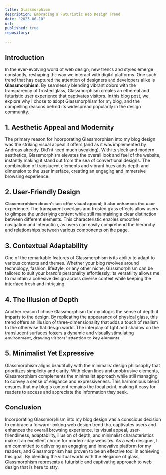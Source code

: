 ```yaml
---
title: Glassmorphism
description: Embracing a Futuristic Web Design Trend
date: "2023-06-10"
url: 
published: true
repository: 
  
---
```


## Introduction

In the ever-evolving world of web design, new trends and styles emerge constantly, reshaping the way we interact with digital platforms. One such trend that has captured the attention of designers and developers alike is **Glassmorphism**. By seamlessly blending vibrant colors with the transparency of frosted glass, Glassmorphism creates an ethereal and futuristic user experience that captivates visitors. In this blog post, we explore why I chose to adopt Glassmorphism for my blog, and the compelling reasons behind its widespread popularity in the design community.

## 1. Aesthetic Appeal and Modernity

The primary reason for incorporating Glassmorphism into my blog design was the striking visual appeal it offers (and as it was implemented by Andreas already. Did'nt need much tweaking). With its sleek and modern aesthetics, Glassmorphism elevates the overall look and feel of the website, instantly making it stand out from the sea of conventional designs. The combination of translucent elements and vibrant hues adds depth and dimension to the user interface, creating an engaging and immersive browsing experience.

## 2. User-Friendly Design

Glassmorphism doesn't just offer visual appeal; it also enhances the user experience. The transparent overlays and frosted glass effects allow users to glimpse the underlying content while still maintaining a clear distinction between different elements. This characteristic enables smoother navigation and interaction, as users can easily comprehend the hierarchy and relationships between various components on the page.

## 3. Contextual Adaptability

One of the remarkable features of Glassmorphism is its ability to adapt to various contexts and themes. Whether your blog revolves around technology, fashion, lifestyle, or any other niche, Glassmorphism can be tailored to suit your brand's personality effortlessly. Its versatility allows me to maintain a cohesive design across diverse content while keeping the interface fresh and intriguing.

## 4. The Illusion of Depth

Another reason I chose Glassmorphism for my blog is the sense of depth it imparts to the design. By replicating the appearance of physical glass, this trend offers an illusion of three-dimensionality that adds a touch of realism to the otherwise flat design world. The interplay of light and shadow on the translucent surfaces fosters a dynamic and visually stimulating environment, drawing visitors' attention to key elements.

## 5. Minimalist Yet Expressive

Glassmorphism aligns beautifully with the minimalist design philosophy that prioritizes simplicity and clarity. With clean lines and unobtrusive elements, Glassmorphism complements the minimalist approach while still managing to convey a sense of elegance and expressiveness. This harmonious blend ensures that my blog's content remains the focal point, making it easy for readers to access and appreciate the information they seek.

## Conclusion

Incorporating Glassmorphism into my blog design was a conscious decision to embrace a forward-looking web design trend that captivates users and enhances the overall browsing experience. Its visual appeal, user-friendliness, adaptability, illusion of depth, and minimalist characteristics make it an excellent choice for modern-day websites. As a web designer, I am committed to delivering an engaging and innovative platform for my readers, and Glassmorphism has proven to be an effective tool in achieving this goal. By blending the virtual world with the elegance of glass, Glassmorphism represents a futuristic and captivating approach to web design that is here to stay.
